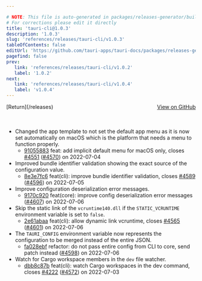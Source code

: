 ```yaml
---

# NOTE: This file is auto-generated in packages/releases-generator/build.ts
# For corrections please edit it directly
title: 'tauri-cli@1.0.3'
description: '1.0.3'
slug: 'references/releases/tauri-cli/v1.0.3'
tableOfContents: false
editUrl: 'https://github.com/tauri-apps/tauri-docs/packages/releases-generator/build.ts'
pagefind: false
prev:
   link: 'references/releases/tauri-cli/v1.0.2'
   label: '1.0.2'
next:
   link: 'references/releases/tauri-cli/v1.0.4'
   label: 'v1.0.4'
---
```


			

<ReleaseSidebar slug="references/releases/tauri-cli"  packageName="tauri-cli" />

<div style="margin-bottom:3rem; display: flex; justify-content: space-between; align-items: center"><span>[Return](/releases)</span><span><a href="https://github.com/tauri-apps/tauri/releases/tag/tauri-cli-v1.0.3">View on GitHub</a></span></div>

- Changed the app template to not set the default app menu as it is now set automatically on macOS which is the platform that needs a menu to function properly.
  - [91055883](https://www.github.com/tauri-apps/tauri/commit/9105588373cc8401bd9ad79bdef26f509b2d76b7) feat: add implicit default menu for macOS only, closes [#4551](https://www.github.com/tauri-apps/tauri/pull/4551) ([#4570](https://www.github.com/tauri-apps/tauri/pull/4570)) on 2022-07-04
- Improved bundle identifier validation showing the exact source of the configuration value.
  - [8e3e7fc6](https://www.github.com/tauri-apps/tauri/commit/8e3e7fc64641afc7a6833bc93205e6f525562545) feat(cli): improve bundle identifier validation, closes [#4589](https://www.github.com/tauri-apps/tauri/pull/4589) ([#4596](https://www.github.com/tauri-apps/tauri/pull/4596)) on 2022-07-05
- Improve configuration deserialization error messages.
  - [9170c920](https://www.github.com/tauri-apps/tauri/commit/9170c9207044fa561535f624916dfdbaa41ff79d) feat(core): improve config deserialization error messages ([#4607](https://www.github.com/tauri-apps/tauri/pull/4607)) on 2022-07-06
- Skip the static link of the `vcruntime140.dll` if the `STATIC_VCRUNTIME` environment variable is set to `false`.
  - [2e61abaa](https://www.github.com/tauri-apps/tauri/commit/2e61abaa9ae5d7a41ca1fa6505b5d6c368625ce5) feat(cli): allow dynamic link vcruntime, closes [#4565](https://www.github.com/tauri-apps/tauri/pull/4565) ([#4601](https://www.github.com/tauri-apps/tauri/pull/4601)) on 2022-07-06
- The `TAURI_CONFIG` environment variable now represents the configuration to be merged instead of the entire JSON.
  - [fa028ebf](https://www.github.com/tauri-apps/tauri/commit/fa028ebf3c8ca7b43a70d283a01dbea86217594f) refactor: do not pass entire config from CLI to core, send patch instead ([#4598](https://www.github.com/tauri-apps/tauri/pull/4598)) on 2022-07-06
- Watch for Cargo workspace members in the `dev` file watcher.
  - [dbb8c87b](https://www.github.com/tauri-apps/tauri/commit/dbb8c87b96dec9942b1bf877b29bafb8246514d4) feat(cli): watch Cargo workspaces in the dev command, closes [#4222](https://www.github.com/tauri-apps/tauri/pull/4222) ([#4572](https://www.github.com/tauri-apps/tauri/pull/4572)) on 2022-07-03

